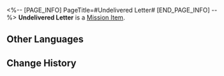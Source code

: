 <%-- [PAGE_INFO]
PageTitle=#Undelivered Letter#
[END_PAGE_INFO] --%>
{{Item Infobox
|id          = 140186
|image       = Item Undelivered Letter.png
|type        = Mission Item
|invCategory = Missions
|rarity      = 3
|effect      = 
|description = An unsent letter addressed home. The author seems to have undergone some experimental "treatment."
}}
'''Undelivered Letter''' is a [[Mission Item]].

==Other Languages==
{{Other Languages
|en   = Undelivered Letter
|zhs  = 未寄出的家书
|zht  = 未寄出的家書
|ja   = 出してない家族宛ての手紙
|ko   = 부치지 못한 편지
|es   = Carta sin entregar
|fr   = Lettre non envoyée
|ru   = Недоставленное письмо
|th   = จดหมายถึงบ้านที่ไม่ได้ส่ง
|vi   = Lá Thư Nhà Chưa Gửi
|de   = Nicht zugestellter Brief von zu Hause
|id   = Surat untuk Keluarga yang Tak Terkirim
|pt   = Carta Não Entregue
}}

==Change History==
{{Change History|1.0}}